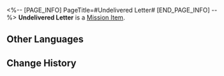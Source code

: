 <%-- [PAGE_INFO]
PageTitle=#Undelivered Letter#
[END_PAGE_INFO] --%>
{{Item Infobox
|id          = 140186
|image       = Item Undelivered Letter.png
|type        = Mission Item
|invCategory = Missions
|rarity      = 3
|effect      = 
|description = An unsent letter addressed home. The author seems to have undergone some experimental "treatment."
}}
'''Undelivered Letter''' is a [[Mission Item]].

==Other Languages==
{{Other Languages
|en   = Undelivered Letter
|zhs  = 未寄出的家书
|zht  = 未寄出的家書
|ja   = 出してない家族宛ての手紙
|ko   = 부치지 못한 편지
|es   = Carta sin entregar
|fr   = Lettre non envoyée
|ru   = Недоставленное письмо
|th   = จดหมายถึงบ้านที่ไม่ได้ส่ง
|vi   = Lá Thư Nhà Chưa Gửi
|de   = Nicht zugestellter Brief von zu Hause
|id   = Surat untuk Keluarga yang Tak Terkirim
|pt   = Carta Não Entregue
}}

==Change History==
{{Change History|1.0}}